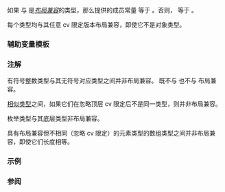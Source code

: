 {{cpp/title|is_layout_compatible}}
{{cpp/meta/navbar}}

{{ddcl|header=type_traits|since=c++20|1=
template&lt; class T, class U &gt;
struct is_layout_compatible;
}}

如果 {{tt|T}} 与 {{tt|U}} 是[[cpp/language/data members#标准布局|''布局兼容''{{sep}}]]的类型，那么提供的成员常量 {{c|value}} 等于 {{c|true}}。否则，{{c|value}} 等于 {{c|false}}。

每个类型均与其任意 cv 限定版本布局兼容，即使它不是对象类型。

{{cpp/types/cvaub|type1=T|type2=U}}

{{cpp/types/nospec|pv}}

===辅助变量模板===
{{ddcl|since=c++20|1=
template&lt; class T, class U &gt;
constexpr bool is_layout_compatible_v = is_layout_compatible&lt;T, U&gt;::value;
}}
{{cpp/types/integral_constant/inherit| {{tt|T}} 与 {{tt|U}} 布局兼容}}

===注解===
有符号整数类型与其无符号对应类型之间并非布局兼容。{{c/core|char}} 既不与 {{c/core|signed char}} 也不与 {{c/core|unsigned char}} 布局兼容。

[[cpp/language/reinterpret_cast#类型别名化|相似类型]]之间，如果它们在忽略顶层 cv 限定后不是同一类型，则并非布局兼容。

枚举类型与其底层类型非布局兼容。

具有布局兼容但不相同（忽略 cv 限定）的元素类型的数组类型之间并非布局兼容，即使它们长度相等。

{{feature test macro|__cpp_lib_is_layout_compatible|{{tt|std::is_layout_compatible}}|value=201907L|std=C++20}}

===示例===
{{example
|code=
#include &lt;iomanip&gt;
#include &lt;iostream&gt;
#include &lt;type_traits&gt;

struct Foo
{
    int x;
    char y;
};

struct FooNua
{
    int x;
    [[no_unique_address]] char y;
};

class Bar
{
    const int u = 42;
    volatile char v = '*';
};

enum E0 : int {};
enum class E1 : int {};

static_assert
(
    std::is_layout_compatible_v&lt;const void, volatile void&gt; == true  and
    std::is_layout_compatible_v&lt;Foo, Bar&gt;                  == true  and
    std::is_layout_compatible_v&lt;Foo[2], Bar[2]&gt;            == false and
    std::is_layout_compatible_v&lt;int, E0&gt;                   == false and
    std::is_layout_compatible_v&lt;E0, E1&gt;                    == true  and
    std::is_layout_compatible_v&lt;long, unsigned long&gt;       == false and
    std::is_layout_compatible_v&lt;char*, const char*&gt;        == false and
    std::is_layout_compatible_v&lt;char*, char* const&gt;        == true  and
    std::is_layout_compatible_v&lt;Foo, FooNua&gt;               == false // Note [1]
);

// [1] MSVC 错误地断言失败

int main() {}
}}

===参阅===
{{dsc begin}}
{{dsc inc|cpp/types/dsc is_standard_layout}}
{{dsc end}}

{{langlinks|de|en|es|fr|it|ja|pt|ru}}